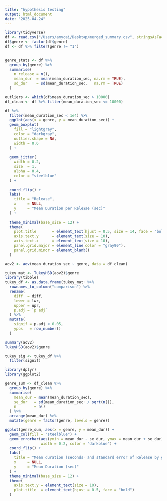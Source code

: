 ```yaml
---
title: "hypothesis testing"
output: html_document
date: "2025-04-24"
---
```


```r
library(tidyverse)  
df <- read.csv("/Users/amycai/Desktop/merged_summary.csv", stringsAsFactors = FALSE)
df$genre <- factor(df$genre)
df <- df %>% filter(genre != "1")
  

genre_stats <- df %>% 
  group_by(genre) %>% 
  summarise(
    n_release = n(),
    mean_dur  = mean(mean_duration_sec, na.rm = TRUE),
    sd_dur    = sd(mean_duration_sec,   na.rm = TRUE)
  )

outliers <- which(df$mean_duration_sec > 10000)
df_clean <- df %>% filter(mean_duration_sec <= 10000)

df %>% 
  filter(mean_duration_sec < 1e4) %>% 
  ggplot(aes(x = genre, y = mean_duration_sec)) +
  geom_boxplot(
    fill = "lightgray",
    color = "darkgray",
    outlier.shape = NA,
    width = 0.6
  ) +
  
  geom_jitter(
    width = 0.2, 
    size  = 1, 
    alpha = 0.4, 
    color = "steelblue"
  ) +
  
  coord_flip() +
  labs(
    title = "Release",
    x     = NULL,
    y     = "Mean Duration per Release (sec)"
  ) +
  
  theme_minimal(base_size = 12) +
  theme(
    plot.title       = element_text(hjust = 0.5, size = 14, face = "bold"),
    axis.text.y      = element_text(size = 10), 
    axis.text.x      = element_text(size = 10),
    panel.grid.major = element_line(color = "gray90"),
    panel.grid.minor = element_blank()
  )

```

```r

aov2 <- aov(mean_duration_sec ~ genre, data = df_clean)

tukey_mat <- TukeyHSD(aov2)$genre
library(tibble)
tukey_df <- as.data.frame(tukey_mat) %>%
  rownames_to_column("comparison") %>%
  rename(
    diff  = diff,
    lower = lwr,
    upper = upr,
    p.adj = `p adj`
  ) %>%
  mutate(
    signif = p.adj < 0.05,
    ypos   = row_number()
  )

summary(aov2)   
TukeyHSD(aov2)$genre
```

```r
tukey_sig <- tukey_df %>% 
  filter(signif)

library(dplyr)
library(ggplot2)

genre_sum <- df_clean %>% 
  group_by(genre) %>% 
  summarise(
    mean_dur = mean(mean_duration_sec),
    se_dur   = sd(mean_duration_sec) / sqrt(n()),
    n        = n()
  ) %>% 
  arrange(mean_dur) %>% 
  mutate(genre = factor(genre, levels = genre))

ggplot(genre_sum, aes(x = genre, y = mean_dur)) +
  geom_col(fill = "steelblue") +
  geom_errorbar(aes(ymin = mean_dur - se_dur, ymax = mean_dur + se_dur),
                width = 0.2, color = "darkblue") +
  coord_flip() +
  labs(
    title = "Mean duration (seconds) and standard error of Release by genre误",
    x     = NULL,
    y     = "Mean Duration (sec)"
  ) +
  theme_minimal(base_size = 12) +
  theme(
    axis.text.y = element_text(size = 10),
    plot.title  = element_text(hjust = 0.5, face = "bold")
  )


```
